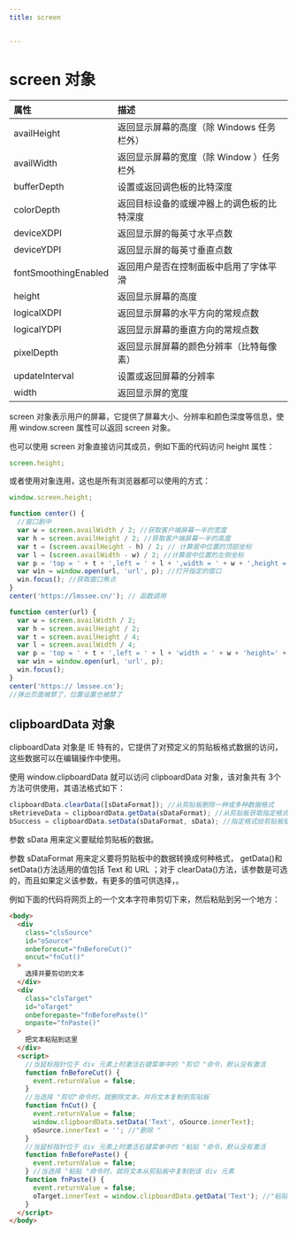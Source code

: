 ```yaml
---
title: screen


---
```


# screen 对象

| 属性                 | 描述                                       |
| :------------------- | :----------------------------------------- |
| availHeight          | 返回显示屏幕的高度（除 Windows 任务栏外）  |
| availWidth           | 返回显示屏幕的宽度（除 Window ）任务栏外   |
| bufferDepth          | 设置或返回调色板的比特深度                 |
| colorDepth           | 返回目标设备的或缓冲器上的调色板的比特深度 |
| deviceXDPI           | 返回显示屏的每英寸水平点数                 |
| deviceYDPI           | 返回显示屏的每英寸垂直点数                 |
| fontSmoothingEnabled | 返回用户是否在控制面板中启用了字体平滑     |
| height               | 返回显示屏幕的高度                         |
| logicalXDPI          | 返回显示屏幕的水平方向的常规点数           |
| logicalYDPI          | 返回显示屏幕的垂直方向的常规点数           |
| pixelDepth           | 返回显示屏屏幕的颜色分辨率（比特每像素）   |
| updateInterval       | 设置或返回屏幕的分辨率                     |
| width                | 返回显示屏的宽度 </td>                     |

screen 对象表示用户的屏幕，它提供了屏幕大小、分辨率和颜色深度等信息，使用 window.screen 属性可以返回 screen 对象。

也可以使用 screen 对象直接访问其成员，例如下面的代码访问 height 属性：

```js
screen.height;
```

或者使用对象连用，这也是所有浏览器都可以使用的方式：

```js
window.screen.height;
```

```js
function center() {
  //窗口剧中
  var w = screen.availWidth / 2; //获取客户端屏幕一半的宽度
  var h = screen.availHeight / 2; //获取客户端屏幕一半的高度
  var t = (screen.availHeight - h) / 2; // 计算居中位置的顶部坐标
  var l = (screen.availWidth - w) / 2; //计算居中位置的左侧坐标
  var p = 'top = ' + t + ',left = ' + l + ',width = ' + w + ',height = ' + h; //设计坐标参数字符串
  var win = window.open(url, 'url', p); //打开指定的窗口
  win.focus(); //获取窗口焦点
}
center('https://lmssee.cn/'); // 函数调用
```

```js
function center(url) {
  var w = screen.availWidth / 2;
  var h = screen.availHeight / 2;
  var t = screen.availHeight / 4;
  var l = screen.availWidth / 4;
  var p = 'top = ' + t + ',left = ' + l + 'width = ' + w + 'height=' + h;
  var win = window.open(url, 'url', p);
  win.focus();
}
center('https:// lmssee.cn');
//弹出页面被禁了，位置设置也被禁了
```

## clipboardData 对象

clipboardData 对象是 IE 特有的，它提供了对预定义的剪贴板格式数据的访问，这些数据可以在编辑操作中使用。

使用 window.clipboardData 就可以访问 clipboardData 对象，该对象共有 3个方法可供使用，其语法格式如下：

```js
clipboardData.clearData([sDataFormat]); //从剪贴板删除一种或多种数据格式
sRetrieveData = clipboardData.getData(sDataFormat); //从剪贴板获取指定格式的数据
bSuccess = clipboardData.setData(sDataFormat, sData); //指定格式给剪贴板赋数据，并返回是否成功的消息
```

参数 sData 用来定义要赋给剪贴板的数据。

参数 sDataFormat 用来定义要将剪贴板中的数据转换成何种格式， getData()和 setData()方法适用的值包括 Text 和 URL ；对于
clearData()方法，该参数是可选的，而且如果定义该参数，有更多的值可供选择，。

例如下面的代码将网页上的一个文本字符串剪切下来，然后粘贴到另一个地方：

```html
<body>
  <div
    class="clsSource"
    id="oSource"
    onbeforecut="fnBeforeCut()"
    oncut="fnCut()"
  >
    选择并要剪切的文本
  </div>
  <div
    class="clsTarget"
    id="oTarget"
    onbeforepaste="fnBeforePaste()"
    onpaste="fnPaste()"
  >
    把文本粘贴到这里
  </div>
  <script>
    //当鼠标指针位于 div 元素上时激活右键菜单中的 "剪切 "命令，默认没有激活
    function fnBeforeCut() {
      event.returnValue = false;
    }
    //当选择 "剪切"命令时，就删除文本，并将文本复制到剪贴板
    function fnCut() {
      event.returnValue = false;
      window.clipboardData.setData('Text', oSource.innerText);
      oSource.innerText = ''; //"删除 "
    }
    //当鼠标指针位于 div 元素上时激活右键菜单中的 "粘贴 "命令，默认没有激活
    function fnBeforePaste() {
      event.returnValue = false;
    } //当选择 "粘贴 "命令时，就将文本从剪贴板中复制到该 div 元素
    function fnPaste() {
      event.returnValue = false;
      oTarget.innerText = window.clipboardData.getData('Text'); //"粘贴 "
    }
  </script>
</body>
```

            
